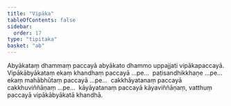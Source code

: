 ```yaml
---
title: "Vipāka"
tableOfContents: false
sidebar:
  order: 17
type: "tipitaka"
basket: "ab"
---
```



<DynamicBreadcrumb />

<Division number="127">

<Paragraph number="478">
Abyākataṃ dhammaṃ paccayā abyākato dhammo uppajjati vipākapaccayā. Vipākābyākataṃ ekaṃ khandhaṃ paccayā …pe…  paṭisandhikkhaṇe …pe…  ekaṃ mahābhūtaṃ paccayā …pe…  cakkhāyatanaṃ paccayā cakkhuviññāṇaṃ …pe…  kāyāyatanaṃ paccayā kāyaviññāṇaṃ, vatthuṃ paccayā vipākābyākatā khandhā.
</Paragraph>
</Division>